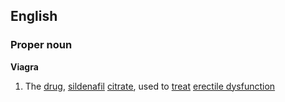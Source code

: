 ==English==
===Proper noun===
'''Viagra'''
#The [[drug]], [[sildenafil]] [[citrate]], used to [[treat]] [[erectile dysfunction]]